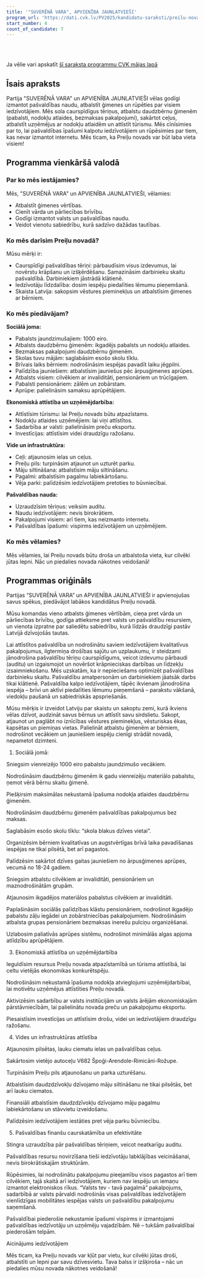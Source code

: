 ```yaml
---
title: '"SUVERĒNĀ VARA", APVIENĪBA JAUNLATVIEŠI'
program_url: 'https://dati.cvk.lv/PV2025/kandidatu-saraksti/preilu-novads/suverena-vara-apvieniba-jaunlatviesi'
start_number: 4
count_of_candidate: 7
---
```



<Badge text="Ģimenes atbalsts" variant="note" size="small" /> <Badge text="Pašvaldības caurskatāmība" variant="note" size="small" /> <Badge text="Ekonomiskā attīstība" variant="note" size="small" /> <Badge text="Infrastruktūras uzlabošana" variant="note" size="small" /> <Badge text="Sociālā palīdzība" variant="note" size="small" />

<br/><br/> 

<Card title='Šis ir mākslīga intelekta ģenerēts apraksts' icon='starlight'>
    Ja vēlie vari apskatīt <a href={frontmatter.program_url} target='_blank'>šī saraksta programmu CVK mājas lapā</a>
    </Card>

## Īsais apraksts

Partija "SUVERĒNĀ VARA" un APVIENĪBA JAUNLATVIEŠI vēlas godīgi izmantot pašvaldības naudu, atbalstīt ģimenes un rūpēties par visiem iedzīvotājiem. Mēs sola caurspīdīgus tēriņus, atbalstu daudzbērnu ģimenēm (pabalsti, nodokļu atlaides, bezmaksas pakalpojumi), sakārtot ceļus, atbalstīt uzņēmējus ar nodokļu atlaidēm un attīstīt tūrismu. Mēs cīnīsimies par to, lai pašvaldības īpašumi kalpotu iedzīvotājiem un rūpēsimies par tiem, kas nevar izmantot internetu. Mēs ticam, ka Preiļu novads var būt laba vieta visiem!

## Programma vienkāršā valodā

### Par ko mēs iestājamies?

Mēs, "SUVERĒNĀ VARA" un APVIENĪBA JAUNLATVIEŠI, vēlamies:

*   Atbalstīt ģimenes vērtības.
*   Cienīt vārda un pārliecības brīvību.
*   Godīgi izmantot valsts un pašvaldības naudu.
*   Veidot vienotu sabiedrību, kurā sadzīvo dažādas tautības.

### Ko mēs darīsim Preiļu novadā?

Mūsu mērķi ir:

*   Caurspīdīgi pašvaldības tēriņi: pārbaudīsim visus izdevumus, lai novērstu krāpšanu un izšķērdēšanu. Samazināsim darbinieku skaitu pašvaldībā. Darbiniekiem jāstrādā klātienē.
*   Iedzīvotāju līdzdalība: dosim iespēju piedalīties lēmumu pieņemšanā.
*   Skaista Latvija: sakopsim vēstures pieminekļus un atbalstīsim ģimenes ar bērniem.

### Ko mēs piedāvājam?

**Sociālā joma:**

*   Pabalsts jaundzimušajiem: 1000 eiro.
*   Atbalsts daudzbērnu ģimenēm: ikgadējs pabalsts un nodokļu atlaides.
*   Bezmaksas pakalpojumi daudzbērnu ģimenēm.
*   Skolas tuvu mājām: saglabāsim esošo skolu tīklu.
*   Brīvais laiks bērniem: nodrošināsim iespējas pavadīt laiku jēgpilni.
*   Palīdzība jauniešiem: atbalstīsim jauniešus pēc ārpusģimenes aprūpes.
*   Atbalsts visiem: cilvēkiem ar invaliditāti, pensionāriem un trūcīgajiem.
*   Pabalsti pensionāriem: zālēm un zobārstam.
*   Aprūpe: palielināsim samaksu aprūpētājiem.

**Ekonomiskā attīstība un uzņēmējdarbība:**

*   Attīstīsim tūrismu: lai Preiļu novads būtu atpazīstams.
*   Nodokļu atlaides uzņēmējiem: lai viņi attīstītos.
*   Sadarbība ar valsti: palielināsim preču eksportu.
*   Investīcijas: attīstīsim videi draudzīgu ražošanu.

**Vide un infrastruktūra:**

*   Ceļi: atjaunosim ielas un ceļus.
*   Preiļu pils: turpināsim atjaunot un uzturēt parku.
*   Māju siltināšana: atbalstīsim māju siltināšanu.
*   Pagalmi: atbalstīsim pagalmu labiekārtošanu.
*   Vēja parki: palīdzēsim iedzīvotājiem pretoties to būvniecībai.

**Pašvaldības nauda:**

*   Uzraudzīsim tēriņus: veiksim auditu.
*   Naudu iedzīvotājiem: nevis birokrātiem.
*   Pakalpojumi visiem: arī tiem, kas neizmanto internetu.
*   Pašvaldības īpašumi: vispirms iedzīvotājiem un uzņēmējiem.

### Ko mēs vēlamies?

Mēs vēlamies, lai Preiļu novads būtu droša un atbalstoša vieta, kur cilvēki jūtas lepni. Nāc un piedalies novada nākotnes veidošanā!

## Programmas oriģināls

Partijas “SUVERĒNĀ VARA” un APVIENĪBA JAUNLATVIEŠI ir apvienojušas savus spēkus, piedāvājot labākos kandidātus Preiļu novadā.

Mūsu komandas vieno atbalsts ģimenes vērtībām, cieņa pret vārda un pārliecības brīvību, godīga attieksme pret valsts un pašvaldību resursiem, un vienota izpratne par saliedētu sabiedrību, kurā līdzās draudzīgi pastāv Latvijā dzīvojošās tautas.

Lai attīstītos pašvaldība un nodrošinātu saviem iedzīvotājiem kvalitatīvus pakalpojumus, ilgtermiņa drošības sajūtu un uzplaukumu, ir steidzami jānodrošina pašvaldību tēriņu caurspīdīgums, veicot izdevumu pārbaudi (auditu) un izgaismojot un novēršot krāpnieciskas darbības un līdzekļu izsaimniekošanu. Mēs uzskatām, ka ir nepieciešams optimizēt pašvaldības darbinieku skaitu. Pašvaldību amatpersonām un darbiniekiem jāatsāk darbs tikai klātienē. Pašvaldība kalpo iedzīvotājiem, tāpēc ikvienam jānodrošina iespēja – brīvi un aktīvi piedalīties lēmumu pieņemšanā – parakstu vākšanā, viedokļu paušanā un sabiedriskās apspriešanās.

Mūsu mērķis ir izveidot Latviju par skaistu un sakoptu zemi, kurā ikviens vēlas dzīvot, audzināt savus bērnus un attīstīt savu sirdslietu. Sakopt, atjaunot un paglābt no iznīcības vēstures pieminekļus, vēsturiskas ēkas, kapsētas un piemiņas vietas. Palielināt atbalstu ģimenēm ar bērniem, nodrošinot vecākiem un jauniešiem iespēju cienīgi strādāt novadā, nepametot dzimteni.


1. Sociālā jomā:

Sniegsim vienreizējo 1000 eiro pabalstu jaundzimušo vecākiem.

Nodrošināsim daudzbērnu ģimenēm ik gadu vienreizēju materiālo pabalstu, ņemot vērā bērnu skaitu ģimenē.

Piešķirsim maksimālas nekustamā īpašuma nodokļa atlaides daudzbērnu ģimenēm.

Nodrošināsim daudzbērnu ģimenēm pašvaldības pakalpojumus bez maksas.

Saglabāsim esošo skolu tīklu: “skola blakus dzīves vietai”.

Organizēsim bērniem kvalitatīvas un augstvērtīgas brīvā laika pavadīšanas iespējas ne tikai pilsētā, bet arī pagastos.

Palīdzēsim sakārtot dzīves gaitas jauniešiem no ārpusģimenes aprūpes, vecumā no 18-24 gadiem.

Sniegsim atbalstu cilvēkiem ar invaliditāti, pensionāriem un maznodrošinātām grupām.

Atjaunosim ikgadējos materiālos pabalstus cilvēkiem ar invaliditāti.

Paplašināsim sociālās palīdzības klāstu pensionāriem, nodrošinot ikgadējo pabalstu zāļu iegādei un zobārstniecības pakalpojumiem. Nodrošināsim atbalsta grupas pensionāriem bezmaksas inerešu pulciņu organizēšanai.

Uzlabosim paliatīvās aprūpes sistēmu, nodrošinot minimālās algas apjoma atlīdzību aprūpētājiem.

3. Ekonomiskā attīstība un uzņēmējdarbība

Ieguldīsim resursus Preiļu novada atpazīstamībā un tūrisma attīstībā, lai celtu vietējās ekonomikas konkurētspēju.

Nodrošināsim nekustamā īpašuma nodokļa atvieglojumi uzņēmējdarbībai, lai motivētu uzņēmējus attīstīties Preiļu novadā.

Aktivizēsim sadarbību ar valsts institūcijām un valsts ārējām ekonomiskajām pārstāvniecībām, lai palielinātu novada preču un pakalpojumu eksportu.

Piesaistīsim investīcijas un attīstīsim drošu, videi un iedzīvotājiem draudzīgu ražošanu.

4. Vides un infrastruktūras attīstība

Atjaunosim pilsētas, lauku ciematu ielas un pašvaldības ceļus.

Sakārtosim vietējo autoceļu V682 Špoģi-Arendole-Rimicāni-Rožupe.

Turpināsim Preiļu pils atjaunošanu un parka uzturēšanu.

Atbalstīsim daudzdzīvokļu dzīvojamo māju siltināšanu ne tikai pilsētās, bet arī lauku ciematos.

Finansiāli atbalstīsim daudzdzīvokļu dzīvojamo māju pagalmu labiekārtošanu un stāvvietu izveidošanu.

Palīdzēsim iedzīvotājiem iestāties pret vēja parku būvniecību.

5. Pašvaldības finanšu caurskatāmība un efektivitāte

Stingra uzraudzība pār pašvaldības tēriņiem, veicot neatkarīgu auditu.

Pašvaldības resursu novirzīšana tieši iedzīvotāju labklājības veicināšanai, nevis birokrātiskajām struktūrām.

Rūpēsimies, lai nodrošinātu pakalpojumu pieejamību visos pagastos arī tiem cilvēkiem, tajā skaitā arī iedzīvotājiem, kuriem nav iespēju un iemaņu izmantot elektroniskos rīkus.
“Valsts tev - tavā pagalmā” pakalpojums, sadarbībā ar valsts pārvaldi nodrošinās visas pašvaldības iedzīvotājiem vienlīdzīgas mobilitātes iespējas valsts un pašvaldību pakalpojumu saņemšanā.

Pašvaldībai piederošie nekustamie īpašumi vispirms ir izmantojami pašvaldības iedzīvotāju un uzņēmēju vajadzībām. Nē – tukšām pašvaldībai piederošām telpām.

Aicinājums iedzīvotājiem

Mēs ticam, ka Preiļu novads var kļūt par vietu, kur cilvēki jūtas droši, atbalstīti un lepni par savu dzīvesvietu. Tava balss ir izšķiroša – nāc un piedalies mūsu novada nākotnes veidošanā!

